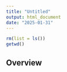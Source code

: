```yaml
---
title: "Untitled"
output: html_document
date: "2025-01-31"
---
```


```r
rm(list = ls())
getwd()
```

## Overview
